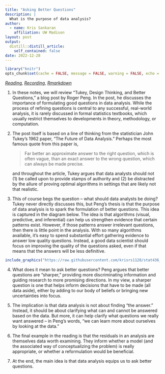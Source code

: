 ```yaml
---
title: "Asking Better Questions"
description: | 
  What is the purpose of data analysis?
author:
  - name: Kris Sankaran
    affiliation: UW Madison
layout: post
output:
  distill::distill_article:
    self_contained: false
date: 2022-12-28
---
```


```r
library("knitr")
opts_chunk$set(cache = FALSE, message = FALSE, warning = FALSE, echo = FALSE)
```

_[Reading](https://simplystatistics.org/posts/2019-04-17-tukey-design-thinking-and-better-questions/), [Recording](https://mediaspace.wisc.edu/media/Week%2014%20%5B3%5D%20Asking%20Better%20Questions/1_de62tpn9), [Rmarkdown](https://github.com/krisrs1128/stat479/blob/master/_posts/2021-04-23-week14-3/week14-3.Rmd)_

1. In these notes, we will review "Tukey, Design Thinking, and Better Questions,"
a blog post by Roger Peng. In the post, he discusses the importance of
formulating good questions in data analysis. While the process of refining
questions is central to any successful, real-world analysis, it is rarely
discussed in formal statistics textbooks, which usually restrict themselves to
developments in theory, methodology, or computation.

2. The post itself is based on a line of thinking from the statistician John
Tukey's 1962 paper, "The Future of Data Analysis."  Perhaps the most famous
quote from this paper is,

    > Far better an approximate answer to the right question, which is often vague,
    than an exact answer to the wrong question, which can always be made precise.
    
    and throughout the article, Tukey argues that data analysts should not (1) be
    called upon to provide stamps of authority and (2) be distracted by the allure
    of proving optimal algorithms in settings that are likely not that realistic.

3. This of course begs the question -- what should data analysts be doing? Tukey
never directly discusses this, but Peng's thesis is that the purpose of data
analysis is to spark the formulation of better questions. This idea is captured
in the diagram below. The idea is that algorithms (visual, predictive, and
inferential) can help us strengthen evidence that certain patterns exist.
However, if those patterns answer irrelevant questions, then there is little
point in the analysis. With so many algorithms available, it's easy to spend
substantial effort gathering evidence to answer low quality questions. Instead,
a good data scientist should focus on improving the quality of the questions
asked, even if that means that the answers will be less definitive.

```r
include_graphics("https://raw.githubusercontent.com/krisrs1128/stat436_s23/main/activities/figure/question_evidence.png")
```

4. What does it mean to ask better questions? Peng argues that better questions
are "sharper," providing more discriminating information and guiding research to
more promising directions. In my view, a sharper question is one that helps
inform decisions that have to be made (all data aside), either by adding to our
body of beliefs or bringing new uncertainties into focus.

5. The implication is that data analysis is not about finding "the answer."
Instead, it should be about clarifying what can and cannot be answered based on
the data. But more, it can help clarify what questions we really want answered
-- in Peng's words, "we can learn more about ourselves by looking at the data."

6. The final example in the reading is that the residuals in an analysis are
themselves data worth examining. They inform whether a model (and the associated
way of conceptualizing the problem) is really appropriate, or whether a
reformulation would be beneficial.

7. At the end, the main idea is that data analysis equips us to ask better
questions.
